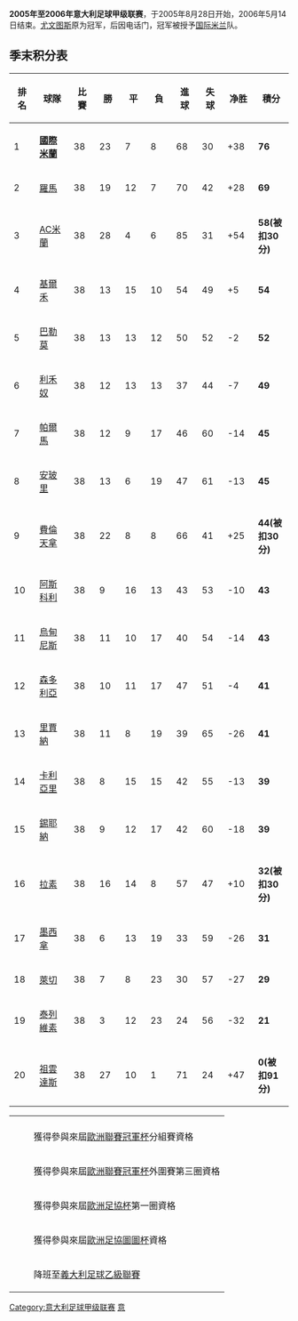 {{Infobox football league season
| competition                = [[意大利足球甲級聯賽|意大利足球甲級聯賽]]
| season                     = 2005–06
| prevseason                 = ''[[2004年至2005年意大利足球甲級聯賽|2004–05]]'' 
| nextseason                 =  [[2006年至2007年意大利足球甲級聯賽|2006–07]]
}}
{{NoteTA
|G1=意甲
|G2=足球
}}

'''2005年至2006年意大利足球甲级联赛'''，于2005年8月28日开始，2006年5月14日结束。[[尤文图斯|尤文图斯]]原为冠军，后因电话门，冠军被授予[[国际米兰|国际米兰]]队。

==季末积分表==
{| class="wikitable sortable" style="text-align: center;"
!width=60| '''排名'''
!width=120|'''球隊'''
!width=60|'''比賽'''
!width=60|'''勝'''
!width=60|'''平'''
!width=60|'''負'''
!width=60|'''進球'''
!width=60|'''失球'''
!width=65|'''净胜'''
!width=60|'''積分'''
|-bgcolor=#90EE90
|1||align="left"|'''[[国际米兰足球俱乐部|國際米蘭]]'''||38||23||7||8||68||30||+38||'''76'''
|-bgcolor=#90EE90
|2||align="left"|[[羅馬體育會|羅馬]]||38||19||12||7||70||42||+28||'''69'''
|-bgcolor=#D0EE90
|3||align="left"|[[米兰足球俱乐部|AC米蘭]]||38||28||4||6||85||31||+54||'''58(被扣30分)'''
|-bgcolor=#D0EE90
|4||align="left"|[[基爾禾|基爾禾]]||38 ||13||15||10||54||49||+5||'''54'''
|-bgcolor=#97DEFF
|5||align="left"|[[巴勒莫足球俱乐部|巴勒莫]]||38||13||13||12||50||52||-2||'''52'''
|-bgcolor=#97DEFF
|6||align="left"|[[利沃诺足球俱乐部|利禾奴]]||38||12||13||13||37||44||-7||'''49'''
|- bgcolor=#97DEFF
|7||align="left"|[[帕尔玛足球俱乐部|帕爾馬]]||38 ||12||9||17||46||60||-14||'''45'''
|- bgcolor=#ccccff
|8||align="left"|[[恩波利足球俱乐部|安玻里]]||38||13||6||19||47||61||-13||'''45'''
|- 
|9||align="left"|[[佛罗伦萨足球俱乐部|費倫天拿]]||38||22||8||8||66||41||+25||'''44(被扣30分)'''
|- 
|10||align="left"|[[阿斯科利足球會|阿斯科利]]||38||9||16||13||43||53||-10||'''43'''
|- 
|11||align="left"|[[乌迪内斯足球俱乐部|烏甸尼斯]]||38||11||10||17||40||54||-14||'''43'''
|- 
|12||align="left"|[[桑普多利亚足球俱乐部|森多利亞]]||38||10||11||17||47||51||-4||'''41'''
|-  
|13||align="left"|[[雷吉納足球俱樂部|里賈納]]||38||11||8||19||39||65||-26||'''41'''
|- 
|14||align="left"|[[卡利亚里足球俱乐部|卡利亞里]]||38||8||15||15||42||55||-13||'''39'''
|- 
|15||align="left"|[[錫耶納足球俱樂部|錫耶納]]||38||9||12||17||42||60||-18||'''39'''
|- 
|16||align="left"|[[拉素體育會|拉素]]||38||16||14||8||57||47||+10||'''32(被扣30分)'''
|- 
|17||align="left"|[[墨西拿足球會|墨西拿]]||38||6||13||19||33||59||-26||'''31'''
|-bgcolor=#FFCCCC
|18||align="left"|[[萊切足球會|萊切]]||38||7||8||23||30||57||-27||'''29'''
|-bgcolor=#FFCCCC
|19||align="left"|[[特雷維索足球俱樂部|泰列維素]]||38||3||12||23||24||56||-32||'''21'''
|-bgcolor=#FFCCCC
|20||align="left"|[[尤文图斯足球俱乐部|祖雲達斯]]||38||27||10||1||71||24||+47||'''0(被扣91分)'''
|}


{| width=60%
|-
| style="width: 20px;"|
|bgcolor=#ffffff|
|-
|bgcolor=#90EE90|
|bgcolor=#ffffff|獲得參與來屆[[歐洲聯賽冠軍杯|歐洲聯賽冠軍杯]]分組賽資格
|-
|bgcolor=#D0EE90|
|bgcolor=#ffffff|獲得參與來屆[[歐洲聯賽冠軍杯|歐洲聯賽冠軍杯]]外圍賽第三圈資格
|-
|bgcolor=#97DEFF|
|bgcolor=#ffffff|獲得參與來屆[[歐洲足協杯|歐洲足協杯]]第一圈資格
|-
|bgcolor=#ccccff|
|bgcolor=#ffffff|獲得參與來屆[[歐洲足協圖圖杯|歐洲足協圖圖杯]]資格
|-
|bgcolor=#FFCCCC|
|bgcolor=#ffffff|降班至[[義大利足球乙級聯賽|義大利足球乙級聯賽]]
|}


{{意大利足球甲级联赛赛季}}

[[Category:意大利足球甲级联赛|Category:意大利足球甲级联赛]]
[[Category:2005年至2006年本土足球聯賽|意]]